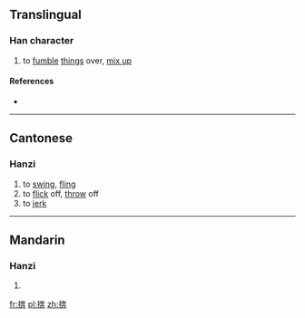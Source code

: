 ==Translingual==

===Han character===
{{Han char|rn=64|rad=手|as=08|sn=11|four=|canj=手大十廿 (QKJT)|ids=⿰[[扌]][[奔]]}}

# to [[fumble]] [[thing]]s over, [[mix up]]

====References====
* {{Han ref|kx=0435.260|dkj=12218|hdz=31893.030|uh=6379|ud=25465}}

----

==Cantonese==

===Hanzi===
{{yue-hanzi|jyut=[[ban3]], [[fang6]], [[fing3]]|y=ban3, fang6, fing3}}

# to [[swing]], [[fling]]
# to [[flick]] off, [[throw]] off
# to [[jerk]]

----

==Mandarin==

===Hanzi===
{{cmn-hanzi|pin=[[bèn]] ([[ben4]])|wg=pen<sup>4</sup>}}

# {{defn|lang=cmn|sort=手08}}

[[fr:捹]]
[[pl:捹]]
[[zh:捹]]